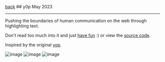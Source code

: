 
<div className="heading">
  <a className="back" href="/"><LeftArrow />back</a>
  ## y0p
  <span>May 2023</span>
</div>

---

Pushing the boundaries of human communication on the web through highlighting text.

Don't read too much into it and just [have fun](https://y0p.vercel.app) :) or view the [source code](https://github.com/yihui-hu/y0p).

Inspired by the original [yop](https://fichtre.net/yop).

![image](https://yihui-work.s3.us-east-2.amazonaws.com/y0p_veiled.webp)
![image](https://yihui-work.s3.us-east-2.amazonaws.com/y0p.webp)
![image](https://yihui-work.s3.us-east-2.amazonaws.com/y0p_inverted.webp)
